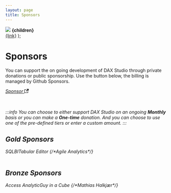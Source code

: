 ```yaml
---
layout: page
title: Sponsors
---
```


<tr>
    <td width="150px" style={{'content-alignment': 'center'}}>
        <a href={link} ><img src={image}/></a> 
    </td>
    <td width="85%">
        <strong>{children}</strong><br/> <a href={link} >{link}</a> 
    </td>
</tr>
);

# Sponsors

You can support the on going development of DAX Studio through private donations or public sponsorship. Use the button below, the billing is managed by Github Sponsors.

<div className="container">
  <div className="row">
        <div className="col" style={{"text-align":"center"}}>
            <a href="https://github.com/sponsors/DaxStudio?o=esc">
                <div className="button button--lg button--secondary"> 
                    <i className="fa fa-heart-circle-plus" style={{margin: "5px", color: "salmon"}}/>Sponsor
                    <svg width="13.5" height="13.5" aria-hidden="true" viewBox="0 0 24 24" class="iconExternalLink_node_modules-@docusaurus-theme-classic-lib-theme-Icon-ExternalLink-styles-module"><path fill="currentColor" d="M21 13v10h-21v-19h12v2h-10v15h17v-8h2zm3-12h-10.988l4.035 4-6.977 7.07 2.828 2.828 6.977-7.07 4.125 4.172v-11z"></path></svg>
                </div>
            </a>
        </div>
    </div>
</div>
<br/>
<br/>

:::info
You can choose to either support DAX Studio on an ongoing **Monthly** basis or you can make a **One-time** donation. And you can choose to use one of the pre-defined tiers or enter a custom amount.
:::

## Gold Sponsors

<table width="100%">
<SponsorRow image="https://avatars.githubusercontent.com/u/31683734?s=120&v=4" link="https://www.sqlbi.com">SQLBI</SponsorRow>
<SponsorRow image="https://avatars.githubusercontent.com/u/30911111?s=96&v=4" link="https://tabulareditor.com">Tabular Editor</SponsorRow>
{/*<SponsorRow image="https://avatars.githubusercontent.com/u/112446214?v=4" link="https://agile-analytics.com.au">Agile Analytics</SponsorRow>*/}
</table>

## Bronze Sponsors

<table width="100%">
<SponsorRow image="https://avatars.githubusercontent.com/u/86407855?s=96&v=4" link="https://accessanalytic.com.au/">Access Analytic</SponsorRow>
<SponsorRow image="https://avatars.githubusercontent.com/u/14206359?s=96&v=4" link="https://guyinacube.com/">Guy in a Cube</SponsorRow>
{/*<SponsorRow image="https://avatars.githubusercontent.com/u/94175492?v=4" link="https://www.linkedin.com/in/mhalkjaer">Mathias Halkjær</SponsorRow>*/}
</table>
